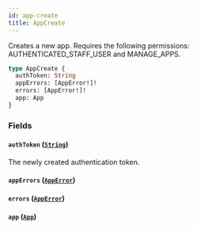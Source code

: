 ```yaml
---
id: app-create
title: AppCreate
---
```


Creates a new app. Requires the following permissions: AUTHENTICATED_STAFF_USER and MANAGE_APPS.

```graphql
type AppCreate {
  authToken: String
  appErrors: [AppError!]!
  errors: [AppError!]!
  app: App
}
```

### Fields

#### `authToken` ([`String`](../../../developer/api-reference/scalars/string))

The newly created authentication token.

#### `appErrors` ([`AppError`](../../../developer/api-reference/objects/app-error))

#### `errors` ([`AppError`](../../../developer/api-reference/objects/app-error))

#### `app` ([`App`](../../../developer/api-reference/objects/app))
